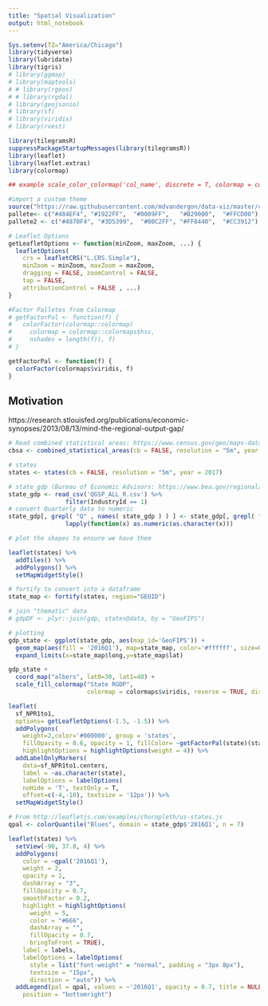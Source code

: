 ```yaml
---
title: "Spatial Visualization"
output: html_notebook
---
```


```r
Sys.setenv(TZ="America/Chicago")
library(tidyverse)
library(lubridate)
library(tigris)
# library(ggmap)
# library(maptools)
# # library(rgeos)
# # library(rgdal)
# library(geojsonio)
# library(sf)
# library(viridis)
# library(rvest)

library(tilegramsR)
suppressPackageStartupMessages(library(tilegramsR))
library(leaflet)
library(leaflet.extras)
library(colormap)

## example scale_color_colormap('col_name', discrete = T, colormap = colormaps$viridis, reverse = T)

#import a custom theme
source("https://raw.githubusercontent.com/mdvandergon/data-viz/master/custom_theme.R")
pallete<- c("#484EF4", "#1922FF",  "#0009FF",	"#B29000", 	"#FFCD00")
pallete2 <- c("#4870F4", "#3D5399",  "#00C2FF",	"#FF8440", 	"#CC3912")

# Leaflet Options
getLeafletOptions <- function(minZoom, maxZoom, ...) {
  leafletOptions(
    crs = leafletCRS("L.CRS.Simple"),
    minZoom = minZoom, maxZoom = maxZoom,
    dragging = FALSE, zoomControl = FALSE,
    tap = FALSE,
    attributionControl = FALSE , ...)
}

#Factor Palletes from Colormap
# getFactorPal <- function(f) {
#   colorFactor(colormap::colormap(
#     colormap = colormap::colormaps$hsv,
#     nshades = length(f)), f)
# }

getFactorPal <- function(f) {
  colorFactor(colormaps$viridis, f)
}

```

## Motivation
https://research.stlouisfed.org/publications/economic-synopses/2013/08/13/mind-the-regional-output-gap/


``` r
# Read combined statistical areas: https://www.census.gov/geo/maps-data/data/cbf/cbf_msa.html
cbsa <- combined_statistical_areas(cb = FALSE, resolution = "5m", year = 2017)

# states
states <- states(cb = FALSE, resolution = "5m", year = 2017)

# state gdp (Bureau of Economic Advisors: https://www.bea.gov/regional/downloadzip.cfm)
state_gdp <- read_csv('QGSP_ALL_R.csv') %>% 
                filter(IndustryId == 1)
# convert Quarterly data to numeric
state_gdp[, grepl( "Q" , names( state_gdp ) ) ] <- state_gdp[, grepl( "Q" , names( state_gdp ) ) ] %>%
                lapply(function(x) as.numeric(as.character(x))) 

```

``` r
# plot the shapes to ensure we have them

leaflet(states) %>%
  addTiles() %>%
  addPolygons() %>%
  setMapWidgetStyle()
```

``` r
# fortify to convert into a dataframe
state_map <- fortify(states, region="GEOID")

# join "thematic" data
# gdpDF <- plyr::join(gdp, states@data, by = "GeoFIPS")
```

```r
# plotting
gdp_state <- ggplot(state_gdp, aes(map_id='GeoFIPS')) +
  geom_map(aes(fill = '2016Q1'), map=state_map, color='#ffffff', size=0.1) + 
  expand_limits(x=state_map$long,y=state_map$lat)

gdp_state +
  coord_map("albers", lat0=30, lat1=40) +
  scale_fill_colormap("State RGDP",
                      colormap = colormaps$viridis, reverse = TRUE, discrete = FALSE)
```




``` r
leaflet(
  sf_NPR1to1,
  options= getLeafletOptions(-1.5, -1.5)) %>%
  addPolygons(
    weight=2,color='#000000', group = 'states',
    fillOpacity = 0.6, opacity = 1, fillColor= ~getFactorPal(state)(state),
    highlightOptions = highlightOptions(weight = 4)) %>%
  addLabelOnlyMarkers(
    data=sf_NPR1to1.centers,
    label = ~as.character(state),
    labelOptions = labelOptions(
    noHide = 'T', textOnly = T,
    offset=c(-4,-10), textsize = '12px')) %>%
  setMapWidgetStyle()
```



``` r
# From http://leafletjs.com/examples/choropleth/us-states.js
qpal <- colorQuantile("Blues", domain = state_gdp$'2016Q1', n = 7)

leaflet(states) %>%
  setView(-96, 37.8, 4) %>%
  addPolygons(
    color = ~qpal('2016Q1'),
    weight = 2,
    opacity = 1,
    dashArray = "3",
    fillOpacity = 0.7,
    smoothFactor = 0.2,
    highlight = highlightOptions(
      weight = 5,
      color = "#666",
      dashArray = "",
      fillOpacity = 0.7,
      bringToFront = TRUE),
    label = labels,
    labelOptions = labelOptions(
      style = list("font-weight" = "normal", padding = "3px 8px"),
      textsize = "15px",
      direction = "auto")) %>%
  addLegend(pal = qpal, values = ~'2016Q1', opacity = 0.7, title = NULL,
    position = "bottomright")
```
